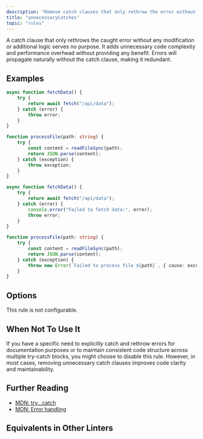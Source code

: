 ```yaml
---
description: "Remove catch clauses that only rethrow the error without modification."
title: "unnecessaryCatches"
topic: "rules"
---
```



<RuleSummary plugin="ts" rule="unnecessaryCatches" />

A catch clause that only rethrows the caught error without any modification or additional logic serves no purpose.
It adds unnecessary code complexity and performance overhead without providing any benefit.
Errors will propagate naturally without the catch clause, making it redundant.

## Examples

<Tabs>
<TabItem label="❌ Incorrect">

```ts
async function fetchData() {
	try {
		return await fetch("/api/data");
	} catch (error) {
		throw error;
	}
}

function processFile(path: string) {
	try {
		const content = readFileSync(path);
		return JSON.parse(content);
	} catch (exception) {
		throw exception;
	}
}
```

</TabItem>
<TabItem label="✅ Correct">

```ts
async function fetchData() {
	try {
		return await fetch("/api/data");
	} catch (error) {
		console.error("Failed to fetch data:", error);
		throw error;
	}
}

function processFile(path: string) {
	try {
		const content = readFileSync(path);
		return JSON.parse(content);
	} catch (exception) {
		throw new Error(`Failed to process file ${path}`, { cause: exception });
	}
}
```

</TabItem>
</Tabs>

## Options

This rule is not configurable.

## When Not To Use It

If you have a specific need to explicitly catch and rethrow errors for documentation purposes or to maintain consistent code structure across multiple try-catch blocks, you might choose to disable this rule.
However, in most cases, removing unnecessary catch clauses improves code clarity and maintainability.

## Further Reading

- [MDN: try...catch](https://developer.mozilla.org/en-US/docs/Web/JavaScript/Reference/Statements/try...catch)
- [MDN: Error handling](https://developer.mozilla.org/en-US/docs/Web/JavaScript/Guide/Control_flow_and_error_handling#exception_handling_statements)

## Equivalents in Other Linters

<RuleEquivalents pluginId="ts" ruleId="unnecessaryCatches" />
